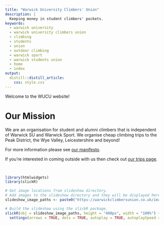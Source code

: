 ```yaml
---
title: "Warwick University Climbers' Union"
description: | 
  Keeping money in student climbers' pockets.
keywords:
  - warwick university
  - warwick university climbers union
  - climbing
  - students
  - union
  - outdoor climbing
  - warwick sport
  - warwick students union
  - home
  - index
output: 
  distill::distill_article:
    css: style.css
---
```


Welcome to the WUCU website! 

# Our Mission
We are an organisation for student and alumni climbers that is independent of Warwick SU and Warwick Sport. We organise cheap climbing trips to the Peak District, the Wye Valley, Leicestershire and beyond! 

For more information please see [our manifesto](manifesto.html).

If you're interested in coming outside with us then check out [our trips page](trips.html).

<br>

```r
library(htmlwidgets)
library(slickR)

# Get image locations from slideshow directory.
# Add images to the slideshow directory and they will be displayed here.
slideshow_image_paths <- paste0("https://warwickclimbersunion.co.uk/images/slideshow/", list.files("images/slideshow"))

# Build the slideshow using the slickR package.
slickR(obj = slideshow_image_paths, height = "400px", width = "100%") + 
  settings(arrows = TRUE, dots = TRUE, autoplay = TRUE, autoplaySpeed = 3000, adaptiveHeight = TRUE, mobileFirst = TRUE, variableWidth = TRUE, centerMode = TRUE)
```



